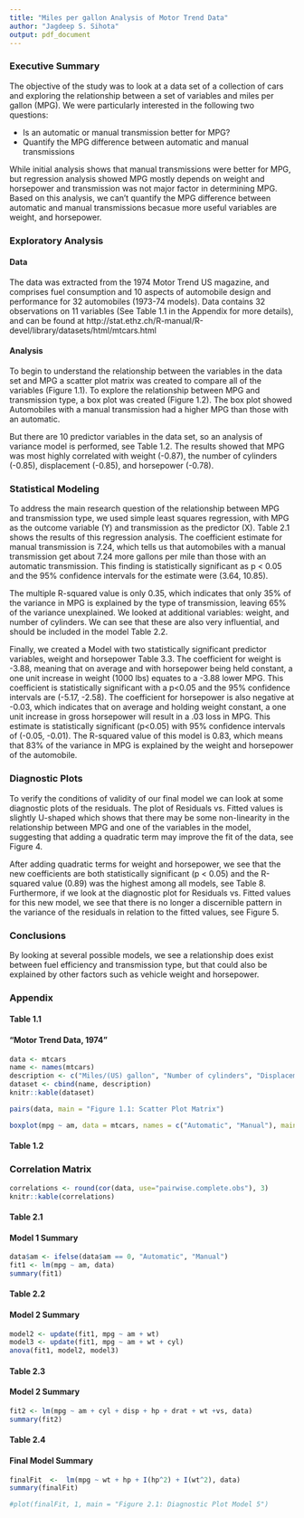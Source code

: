 ```yaml
---
title: "Miles per gallon Analysis of Motor Trend Data"
author: "Jagdeep S. Sihota"
output: pdf_document
---
```


### Executive Summary
The objective of the study was to look at a data set of a collection of cars and exploring the relationship between a set of variables and miles per gallon (MPG). We were particularly interested in the following two questions:

* Is an automatic or manual transmission better for MPG?
* Quantify the MPG difference between automatic and manual transmissions

While initial analysis shows that manual transmissions were better for MPG, but regression analysis showed MPG mostly depends on weight and horsepower and transmission was not major factor in determining MPG. Based on this analysis, we can't quantify the MPG difference between automatic and manual transmissions becasue more useful  variables are weight, and horsepower.

### Exploratory Analysis
#### Data
The data was extracted from the 1974 Motor Trend US magazine, and comprises fuel consumption and 10 aspects of automobile design and performance for 32 automobiles (1973-74 models). Data contains 32 observations on 11 variables (See Table 1.1 in the Appendix for more details), and can be found at http://stat.ethz.ch/R-manual/R-devel/library/datasets/html/mtcars.html

#### Analysis
To begin to understand the relationship between the variables in the data set and MPG a scatter plot matrix was created to compare all of the variables (Figure 1.1). To explore the relationship between MPG and transmission type, a box plot was created (Figure 1.2). The box plot showed Automobiles with a manual transmission had a higher MPG than those with an automatic.

But there are 10 predictor variables in the data set, so an analysis of variance model is performed, see Table 1.2. The results showed that MPG was most highly correlated with weight (-0.87), the number of cylinders (-0.85), displacement (-0.85), and horsepower (-0.78).

### Statistical Modeling
To address the main research question of the relationship between MPG and transmission type, we used simple least squares regression, with MPG as the outcome variable (Y) and transmission as the predictor (X). Table 2.1 shows the results of this regression analysis. The coefficient estimate for manual transmission is 7.24, which tells us that automobiles with a manual transmission get about 7.24 more gallons per mile than those with an automatic transmission. This finding is statistically significant as p < 0.05 and the 95% confidence intervals for the estimate were (3.64, 10.85).

The multiple R-squared value is only 0.35, which indicates that only 35% of the variance in MPG is explained by the type of transmission, leaving 65% of the variance unexplained. We looked at additional variables: weight, and number of cylinders. 
We can see that these are also very influential, and should be included in the model Table 2.2.

Finally, we created a Model with two statistically significant predictor variables, weight and horsepower Table 3.3. The coefficient for weight is -3.88, meaning that on average and with horsepower being held constant, a one unit increase in weight (1000 lbs) equates to a -3.88 lower MPG. This coefficient is statistically significant with a p<0.05 and the 95% confidence intervals are (-5.17, -2.58). The coefficient for horsepower is also negative at -0.03, which indicates that on average and holding weight constant, a one unit increase in gross horsepower will result in a .03 loss in MPG. This estimate is statistically significant (p<0.05) with 95% confidence intervals of (-0.05, -0.01). The R-squared value of this model is 0.83, which means that 83% of the variance in MPG is explained by the weight and horsepower of the automobile.

### Diagnostic Plots
To verify the conditions of validity of our final model we can look at some diagnostic plots of the residuals. The plot of Residuals vs. Fitted values is slightly U-shaped which shows that there may be some non-linearity in the relationship between MPG and one of the variables in the model, suggesting that adding a quadratic term may improve the fit of the data, see Figure 4.

After adding quadratic terms for weight and horsepower, we see that the new coefficients are both statistically significant (p < 0.05) and the R-squared value (0.89) was the highest among all models, see Table 8. Furthermore, if we look at the diagnostic plot for Residuals vs. Fitted values for this new model, we see that there is no longer a discernible pattern in the variance of the residuals in relation to the fitted values, see Figure 5.

### Conclusions 
By looking at several possible models, we see a relationship does exist between fuel efficiency and transmission type, but that could also be explained by other factors such as vehicle weight and horsepower.

### Appendix
#### Table 1.1
#### "Motor Trend Data, 1974"
```r
data <- mtcars
name <- names(mtcars)
description <- c("Miles/(US) gallon", "Number of cylinders", "Displacement (cu.in.", "Gross horsepower", "Rear axle ratio", "Weight (lb/1000)", "1/4 mile time", "V/S", "Transmission (0 = automatic, 1 = manual)", "Number of forward gears", "Number of carburetors")
dataset <- cbind(name, description)
knitr::kable(dataset)

pairs(data, main = "Figure 1.1: Scatter Plot Matrix")

```



```r
boxplot(mpg ~ am, data = mtcars, names = c("Automatic", "Manual"), main = "Figure 1.2: MPG by Transmission Type", ylab = "Miles per Gallon (MPG)", xlab = "Transmission")
```

#### Table 1.2
### Correlation Matrix
```r
correlations <- round(cor(data, use="pairwise.complete.obs"), 3)
knitr::kable(correlations)
```

#### Table 2.1
#### Model 1 Summary
```r
data$am <- ifelse(data$am == 0, "Automatic", "Manual")
fit1 <- lm(mpg ~ am, data)
summary(fit1)

```

#### Table 2.2
#### Model 2 Summary
```r
model2 <- update(fit1, mpg ~ am + wt)
model3 <- update(fit1, mpg ~ am + wt + cyl)
anova(fit1, model2, model3)

```

#### Table 2.3
#### Model 2 Summary
```r
fit2 <- lm(mpg ~ am + cyl + disp + hp + drat + wt +vs, data)
summary(fit2) 
```

#### Table 2.4
#### Final Model  Summary
```r
finalFit  <-  lm(mpg ~ wt + hp + I(hp^2) + I(wt^2), data)
summary(finalFit)

#plot(finalFit, 1, main = "Figure 2.1: Diagnostic Plot Model 5")
```